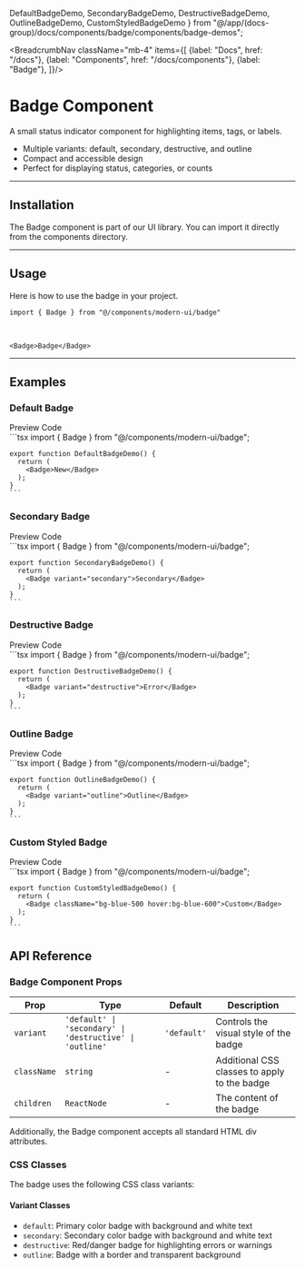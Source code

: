   DefaultBadgeDemo,
  SecondaryBadgeDemo,
  DestructiveBadgeDemo,
  OutlineBadgeDemo,
  CustomStyledBadgeDemo
} from "@/app/(docs-group)/docs/components/badge/components/badge-demos";

<BreadcrumbNav className="mb-4" items={[
  {label: "Docs", href: "/docs"},
  {label: "Components", href: "/docs/components"},
  {label: "Badge"},
]}/>

<PreviewBadge/>

# Badge Component

A small status indicator component for highlighting items, tags, or labels.

- Multiple variants: default, secondary, destructive, and outline
- Compact and accessible design
- Perfect for displaying status, categories, or counts

---

## Installation

The Badge component is part of our UI library. You can import it directly from the components directory.

<BadgeInstallation/>

---

## Usage

Here is how to use the badge in your project.

```tsx
import { Badge } from "@/components/modern-ui/badge"
```

<br/>

```tsx
<Badge>Badge</Badge>
```

---

## Examples

### Default Badge

<Tabs defaultValue="preview">
  <TabsList>
    <TabsTrigger value="preview">Preview</TabsTrigger>
    <TabsTrigger value="code">Code</TabsTrigger>
  </TabsList>
  <TabsContent value="preview" className="p-6 border rounded-md mt-2 relative min-h-[200px]">
    <div className="absolute inset-0 bg-[radial-gradient(#80808080_1px,transparent_1px)] [background-size:16px_16px] opacity-50"></div>
    <div className="flex justify-center items-center h-full z-10 relative min-h-[200px]">
      <DefaultBadgeDemo />
    </div>
  </TabsContent>
  <TabsContent value="code">
    ```tsx
    import { Badge } from "@/components/modern-ui/badge";

    export function DefaultBadgeDemo() {
      return (
        <Badge>New</Badge>
      );
    }
    ```
  </TabsContent>
</Tabs>

### Secondary Badge

<Tabs defaultValue="preview">
  <TabsList>
    <TabsTrigger value="preview">Preview</TabsTrigger>
    <TabsTrigger value="code">Code</TabsTrigger>
  </TabsList>
  <TabsContent value="preview" className="p-6 border rounded-md mt-2 relative min-h-[200px]">
    <div className="absolute inset-0 bg-[radial-gradient(#80808080_1px,transparent_1px)] [background-size:16px_16px] opacity-50"></div>
    <div className="flex justify-center items-center h-full z-10 relative min-h-[200px]">
      <SecondaryBadgeDemo />
    </div>
  </TabsContent>
  <TabsContent value="code">
    ```tsx
    import { Badge } from "@/components/modern-ui/badge";

    export function SecondaryBadgeDemo() {
      return (
        <Badge variant="secondary">Secondary</Badge>
      );
    }
    ```
  </TabsContent>
</Tabs>

### Destructive Badge

<Tabs defaultValue="preview">
  <TabsList>
    <TabsTrigger value="preview">Preview</TabsTrigger>
    <TabsTrigger value="code">Code</TabsTrigger>
  </TabsList>
  <TabsContent value="preview" className="p-6 border rounded-md mt-2 relative min-h-[200px]">
    <div className="absolute inset-0 bg-[radial-gradient(#80808080_1px,transparent_1px)] [background-size:16px_16px] opacity-50"></div>
    <div className="flex justify-center items-center h-full z-10 relative min-h-[200px]">
      <DestructiveBadgeDemo />
    </div>
  </TabsContent>
  <TabsContent value="code">
    ```tsx
    import { Badge } from "@/components/modern-ui/badge";

    export function DestructiveBadgeDemo() {
      return (
        <Badge variant="destructive">Error</Badge>
      );
    }
    ```
  </TabsContent>
</Tabs>

### Outline Badge

<Tabs defaultValue="preview">
  <TabsList>
    <TabsTrigger value="preview">Preview</TabsTrigger>
    <TabsTrigger value="code">Code</TabsTrigger>
  </TabsList>
  <TabsContent value="preview" className="p-6 border rounded-md mt-2 relative min-h-[200px]">
    <div className="absolute inset-0 bg-[radial-gradient(#80808080_1px,transparent_1px)] [background-size:16px_16px] opacity-50"></div>
    <div className="flex justify-center items-center h-full z-10 relative min-h-[200px]">
      <OutlineBadgeDemo />
    </div>
  </TabsContent>
  <TabsContent value="code">
    ```tsx
    import { Badge } from "@/components/modern-ui/badge";

    export function OutlineBadgeDemo() {
      return (
        <Badge variant="outline">Outline</Badge>
      );
    }
    ```
  </TabsContent>
</Tabs>

### Custom Styled Badge

<Tabs defaultValue="preview">
  <TabsList>
    <TabsTrigger value="preview">Preview</TabsTrigger>
    <TabsTrigger value="code">Code</TabsTrigger>
  </TabsList>
  <TabsContent value="preview" className="p-6 border rounded-md mt-2 relative min-h-[200px]">
    <div className="absolute inset-0 bg-[radial-gradient(#80808080_1px,transparent_1px)] [background-size:16px_16px] opacity-50"></div>
    <div className="flex justify-center items-center h-full z-10 relative min-h-[200px]">
      <CustomStyledBadgeDemo />
    </div>
  </TabsContent>
  <TabsContent value="code">
    ```tsx
    import { Badge } from "@/components/modern-ui/badge";

    export function CustomStyledBadgeDemo() {
      return (
        <Badge className="bg-blue-500 hover:bg-blue-600">Custom</Badge>
      );
    }
    ```
  </TabsContent>
</Tabs>

## API Reference

### Badge Component Props

| Prop | Type | Default | Description |
|------|------|---------|-------------|
| `variant` | `'default' \| 'secondary' \| 'destructive' \| 'outline'` | `'default'` | Controls the visual style of the badge |
| `className` | `string` | - | Additional CSS classes to apply to the badge |
| `children` | `ReactNode` | - | The content of the badge |

Additionally, the Badge component accepts all standard HTML div attributes.

### CSS Classes

The badge uses the following CSS class variants:

#### Variant Classes
- `default`: Primary color badge with background and white text
- `secondary`: Secondary color badge with background and white text
- `destructive`: Red/danger badge for highlighting errors or warnings
- `outline`: Badge with a border and transparent background 